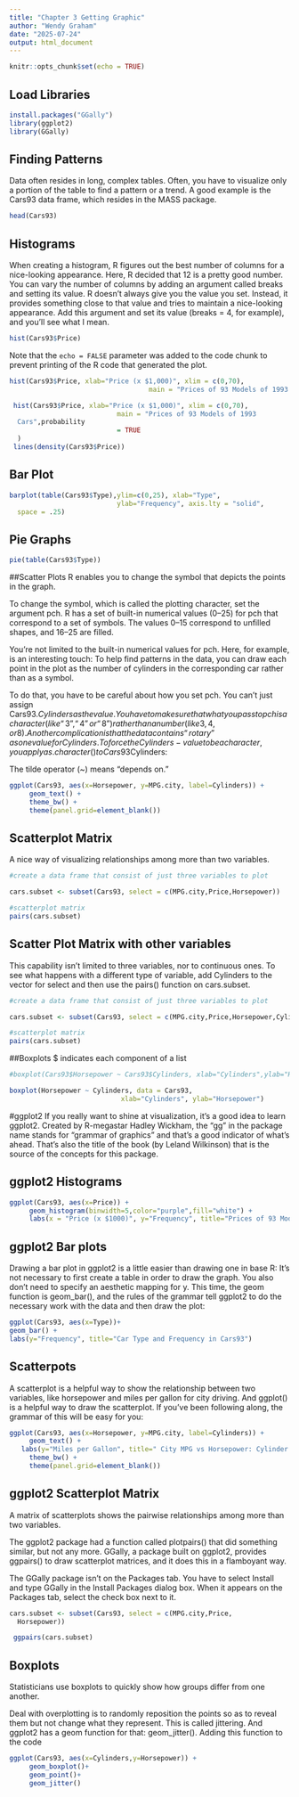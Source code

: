 ```yaml
---
title: "Chapter 3 Getting Graphic"
author: "Wendy Graham"
date: "2025-07-24"
output: html_document
---
```


```r
knitr::opts_chunk$set(echo = TRUE)
```

## Load Libraries

```r
install.packages("GGally")
library(ggplot2)
library(GGally)
```


## Finding Patterns
Data often resides in long, complex tables. Often, you have to visualize only a portion of the table to find a pattern or a trend. A good example is the Cars93 data frame, which resides in the MASS package.

```r

head(Cars93)
```

## Histograms

 When creating a histogram, R figures out the best number of columns for a nice-looking appearance. Here, R decided that 12 is a pretty good number. You can vary the number of columns by adding an argument called breaks and setting its value. R doesn't always give you the value you set. Instead, it provides something close to that value and tries to maintain a nice-looking appearance. Add this argument and set its value (breaks = 4, for example), and you’ll see what I mean.

```r
hist(Cars93$Price)
```

Note that the `echo = FALSE` parameter was added to the code chunk to prevent printing of the R code that generated the plot.


```r
hist(Cars93$Price, xlab="Price (x $1,000)", xlim = c(0,70), 
                                   main = "Prices of 93 Models of 1993 Cars")
```


```r
 hist(Cars93$Price, xlab="Price (x $1,000)", xlim = c(0,70), 
                           main = "Prices of 93 Models of 1993
  Cars",probability 
                           = TRUE
  )
 lines(density(Cars93$Price))
```
## Bar Plot

```r
barplot(table(Cars93$Type),ylim=c(0,25), xlab="Type", 
                           ylab="Frequency", axis.lty = "solid",
  space = .25)
```
## Pie Graphs

```r
pie(table(Cars93$Type))
```

##Scatter Plots
R enables you to change the symbol that depicts the points in the graph.

To change the symbol, which is called the plotting character, set the argument pch. R has a set of built-in numerical values (0–25) for pch that correspond to a set of symbols. The values 0–15 correspond to unfilled shapes, and 16–25 are filled.

You’re not limited to the built-in numerical values for pch. Here, for example, is an interesting touch: To help find patterns in the data, you can draw each point in the plot as the number of cylinders in the corresponding car rather than as a symbol.

To do that, you have to be careful about how you set pch. You can't just assign Cars93$.Cylinders as the value. You have to make sure that what you pass to pch is a character (like “3”, “4” or “8”) rather than a number (like 3, 4, or 8). Another complication is that the data contains “rotary” as one value for Cylinders. To force the Cylinders-value to be a character, you apply as.character() to Cars93$Cylinders:

The tilde operator (~) means “depends on.”

```r
ggplot(Cars93, aes(x=Horsepower, y=MPG.city, label=Cylinders)) +
     geom_text() +
     theme_bw() +
     theme(panel.grid=element_blank())

```

## Scatterplot Matrix

A nice way of visualizing relationships among more than two variables. 

```r
#create a data frame that consist of just three variables to plot

cars.subset <- subset(Cars93, select = c(MPG.city,Price,Horsepower))

#scatterplot matrix
pairs(cars.subset)

```

## Scatter Plot Matrix with other variables

This capability isn't limited to three variables, nor to continuous ones. To see what happens with a different type of variable, add Cylinders to the vector for select and then use the pairs() function on cars.subset.

```r
#create a data frame that consist of just three variables to plot

cars.subset <- subset(Cars93, select = c(MPG.city,Price,Horsepower,Cylinders))

#scatterplot matrix
pairs(cars.subset)
```

##Boxplots
$ indicates each component of a list

```r
#boxplot(Cars93$Horsepower ~ Cars93$Cylinders, xlab="Cylinders",ylab="Horsepower")

boxplot(Horsepower ~ Cylinders, data = Cars93, 
                            xlab="Cylinders", ylab="Horsepower")
```

#ggplot2
If you really want to shine at visualization, it's a good idea to learn ggplot2. Created by R-megastar Hadley Wickham, the “gg” in the package name stands for “grammar of graphics” and that’s a good indicator of what’s ahead. That’s also the title of the book (by Leland Wilkinson) that is the source of the concepts for this package.

## ggplot2 Histograms

```r
ggplot(Cars93, aes(x=Price)) +
     geom_histogram(binwidth=5,color="purple",fill="white") +
     labs(x = "Price (x $1000)", y="Frequency", title="Prices of 93 Models of 1993 Cars")
```

## ggplot2 Bar plots
Drawing a bar plot in ggplot2 is a little easier than drawing one in base R: It’s not necessary to first create a table in order to draw the graph. You also don’t need to specify an aesthetic mapping for y. This time, the geom function is geom_bar(), and the rules of the grammar tell ggplot2 to do the necessary work with the data and then draw the plot:

```r
ggplot(Cars93, aes(x=Type))+
geom_bar() +
labs(y="Frequency", title="Car Type and Frequency in Cars93")
```

## Scatterpots
A scatterplot is a helpful way to show the relationship between two variables, like horsepower and miles per gallon for city driving. And ggplot() is a helpful way to draw the scatterplot. If you've been following along, the grammar of this will be easy for you:

```r
ggplot(Cars93, aes(x=Horsepower, y=MPG.city, label=Cylinders)) +
     geom_text() +
   labs(y="Miles per Gallon", title=" City MPG vs Horsepower: Cylinder Count as Data Labels")+
     theme_bw() +
     theme(panel.grid=element_blank())
```

## ggplot2 Scatterplot Matrix

A matrix of scatterplots shows the pairwise relationships among more than two variables.

The ggplot2 package had a function called plotpairs() that did something similar, but not any more. GGally, a package built on ggplot2, provides ggpairs() to draw scatterplot matrices, and it does this in a flamboyant way.

The GGally package isn't on the Packages tab. You have to select Install and type GGally in the Install Packages dialog box. When it appears on the Packages tab, select the check box next to it.

```r
cars.subset <- subset(Cars93, select = c(MPG.city,Price,
  Horsepower))

 ggpairs(cars.subset)
```

## Boxplots
Statisticians use boxplots to quickly show how groups differ from one another.

Deal with overplotting is to randomly reposition the points so as to reveal them but not change what they represent. This is called jittering. And ggplot2 has a geom function for that: geom_jitter(). Adding this function to the code

```r
ggplot(Cars93, aes(x=Cylinders,y=Horsepower)) +
     geom_boxplot()+
     geom_point()+
     geom_jitter()
```

 